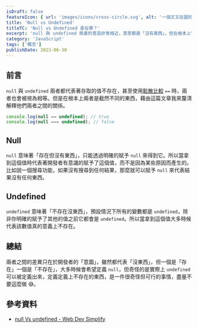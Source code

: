 ```yaml
---
isDraft: false
featureIcon: { url: 'images/icons/cross-circle.svg', alt: '一個叉叉在圓形中的符號' }
title: 'Null vs Undefined'
titleTC: 'Null vs Undefined 差在哪？'
excerpt: 'null 與 undefined 兩者的意涵非常相近，意思都是「沒有東西」，但在根本上它們是截然不同的東西。'
category: 'JavaScript'
tags: ['概念']
publishDate: 2023-06-30
---
```


## 前言

`null` 與 `undefined` 兩者都代表著存取的值不存在，甚至使用[鬆散比較](/post/stop-using-loose-equality-in-javascript/) `==` 時，兩者也會被視為相等。但是在根本上兩者是截然不同的東西，藉由這篇文章我來釐清解釋他們兩者之間的關係。

```js
console.log(null == undefined); // true
console.log(null === undefined); // false
```

## Null

`null` 意味著「存在但沒有東西」，只能透過明確的賦予 `null` 來得到它。所以當拿到這個值時代表著開發者有意識的賦予了這個值，而不是因為某些原因而產生的。比如說一個搜尋功能，如果沒有搜尋到任何結果，那麼就可以賦予 `null` 來代表結果沒有任何東西。

## Undefined

`undefined` 意味著「不存在沒東西」，預設情況下所有的變數都是 `undefined`，除非你明確的賦予了其他的值之前它都會是 `undefined`。所以當拿到這個值大多時候代表該數值真的意義上不存在。

## 總結

兩者之間的差異只在於開發者的「意圖」，雖然都代表「沒東西」，但一個是「存在」一個是「不存在」，大多時候會希望定義 `null`，但奇怪的是實際上 `undefined` 可以被定義出來，定義定義上不存在的東西，是一件很奇怪但可行的事情，盡量不要這麼做 😅。

## 參考資料

- [null Vs undefined - Web Dev Simplify](https://blog.webdevsimplified.com/2021-01/null-vs-undefined/)
